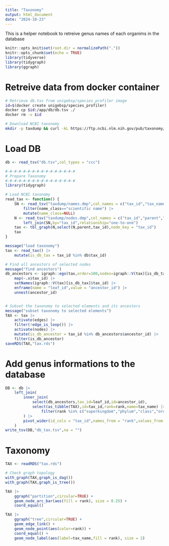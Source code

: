 ```yaml
---
title: "Taxonomy"
output: html_document
date: "2024-10-23"
---
```


This is a helper notebook to retreive genus names of each organims in the database


```r
knitr::opts_knit$set(root.dir = normalizePath("."))
knitr::opts_chunk$set(echo = TRUE)
library(tidyverse)
library(tidygraph)
library(ggraph)
```


# Retreive data from docker container
```bash
# Retrieve db.tsv from unigebsp/species_profiler image
id=$(docker create unigebsp/species_profiler)
docker cp $id:/app/db/db.tsv ./
docker rm -v $id
```


```bash
# Download NCBI taxonomy
mkdir -p taxdump && curl -kL https://ftp.ncbi.nlm.nih.gov/pub/taxonomy/taxdump.tar.gz | tar -C taxdump -zxf -
```


# Load DB
```r
db <- read_tsv("db.tsv",col_types = "ccc")
```


```r
#-#-#-#-#-#-#-#-#-#-#-#-#-#-#-#
# Prepare Taxonomy
#-#-#-#-#-#-#-#-#-#-#-#-#-#-#-#
library(tidygraph)

# Load NCBI taxonomy
read_tax <- function() {
	SN <- read_tsv("taxdump/names.dmp",col_names = c("tax_id","tax_name","name_class"),col_types="c_c___c_") |> 
		filter(name_class=="scientific name") |>
		mutate(name_class=NULL)
	N <- read_tsv("taxdump/nodes.dmp",col_names = c("tax_id","parent","rank"),col_types="c_c_c_____________________") |>
		left_join(SN,by="tax_id",relationship="one-to-one")
	tax <- tbl_graph(N,select(N,parent,tax_id),node_key = "tax_id")
	tax
}

message("load taxonomy")
tax <- read_tax() |>
	mutate(is_db_tax = tax_id %in% db$tax_id) 

# Find all ancestors of selected nodes
message("find ancestors")
db_ancestors <- igraph::ego(tax,order=100,nodes=igraph::V(tax)[is_db_tax],mode="in") |> 
	map(~.x$tax_id) |>
	setNames(igraph::V(tax)[is_db_tax]$tax_id) |>
	enframe(name = "leaf_id",value = "ancestor_id") |>
	unnest(ancestor_id)


# Subset the taxonomy to selected elements and its ancestors
message("subset taxonomy to selected elements")
TAX <- tax |>
	activate(edges) |>
	filter(!edge_is_loop()) |>
	activate(nodes) |>
	mutate(is_db_ancestor = tax_id %in% db_ancestors$ancestor_id) |>
	filter(is_db_ancestor)
saveRDS(TAX,"tax.rds")
```


# Add genus informations to the database
```r
DB <- db |>
	left_join(
		inner_join(
			select(db_ancestors,tax_id=leaf_id,id=ancestor_id),
			select(as_tibble(TAX),id=tax_id,rank=rank,name=tax_name) |>
				filter(rank %in% c("superkingdom","phylum","class","order","family","genus","species"))
		) |>
		pivot_wider(id_cols = "tax_id",names_from = "rank",values_from = c("id","name"),names_glue = "{rank}_{.value}")
	)
write_tsv(DB,"db_tax.tsv",na = "")
```


# Taxonomy
```r
TAX <- readRDS("tax.rds")

# Check graph topology
with_graph(TAX,graph_is_dag())
with_graph(TAX,graph_is_tree())

TAX |>
	ggraph("partition",circular=TRUE) +
	geom_node_arc_bar(aes(fill = rank), size = 0.25) +
	coord_equal()

TAX |>
	ggraph("tree",circular=TRUE) +
	geom_edge_link() +
	geom_node_point(aes(color=rank)) +
	coord_equal() +
	geom_node_label(aes(label=tax_name,fill = rank), size = 2)
```











